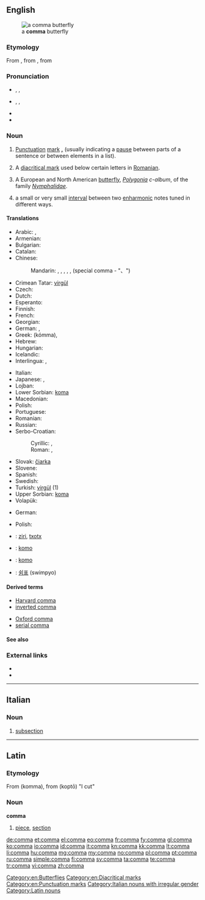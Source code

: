{{also|coma}}
==English==
[[Image:Polygonia c-album spread wings.jpg|thumb|a '''comma''' butterfly]]

===Etymology===
From {{etyl|la}} {{term|comma|lang=la}}, from {{etyl|grc}} {{term|κόμμα|sc=polytonic|tr=komma|lang=grc}}, from {{term|κόπτω|sc=polytonic|tr=koptō||I cut|lang=grc}}

===Pronunciation===
* {{a|UK}} {{enPR|kŏm'ə}}, {{IPA|/ˈkɒm.ə/}}, {{SAMPA|/"kQm.@/}}
* {{a|US}} {{enPR|kŏm'-ə}}, {{IPA|/ˈkɑm.ə/}}, {{SAMPA|/"kAm.@/}}
* {{audio|En-us-comma.ogg|Audio (US)}}
* {{rhymes|ɒmə}}

===Noun===
{{en-noun|pl2=commata}}

# [[punctuation|Punctuation]] [[mark]] '''[[,]]''' (usually indicating a [[pause]] between parts of a sentence or between elements in a list).
# {{by extension}} A [[diacritical mark]] used below certain letters in [[Romanian]].
# A European and North American [[butterfly]], ''[[Polygonia]] c-album'', of the family ''[[Nymphalidae]]''.
# {{music}} a small or very small [[interval]] between two [[enharmonic]] notes tuned in different ways.

====Translations====
{{trans-top|Punctuation mark ','}}
* Arabic: {{t|ar|فاصلة|f|tr=faaSila}}, {{t-|ar|،}}
* Armenian: {{t-|hy|ստորակետ|tr=storaket}}
* Bulgarian: {{t|bg|запетая|f}}
* Catalan: {{t|ca|coma|f}}
* Chinese:
*: Mandarin: {{t|cmn|逗號|sc=Hani}}, {{t|cmn|逗号|tr=dòuhào|sc=Hani}}, {{t|cmn|逗點|sc=Hani}}, {{t|cmn|逗点|tr=dòudiǎn|sc=Hani}}, {{t-|cmn|頓號|sc=Hani}}, {{t-|cmn|顿号|tr=dùnhào|sc=Hani}} (special comma - "、")
* Crimean Tatar: [[virgül]]
* Czech: {{t+|cs|čárka|f}}
* Dutch: {{t+|nl|komma|f}}
* Esperanto: {{t-|eo|komo|xs=Esperanto}}
* Finnish: {{t+|fi|pilkku}}
* French: {{t+|fr|virgule|f}}
* Georgian: {{t|ka|მძიმე|sc=Geor}}
* German: {{t+|de|Komma|n}}, {{t+|de|Beistrich|m}}
* Greek: {{t+|el|κόμμα|n}} (kómma),  {{qualifier|typography}} {{t+|el|υποστιγμή|f|tr=ipostigmí}}
* Hebrew: {{t-|he|פסיק|m|tr=psyq}}
* Hungarian: {{t+|hu|vessző}}
* Icelandic: {{t-|is|komma|f}}
* Interlingua: {{t|ia|virgula}}, {{t|ia|comma}}
{{trans-mid}}
* Italian: {{t+|it|virgola|f}}
* Japanese: {{t|ja|コンマ|tr=konma}}, {{t|ja|読点|tr=とうてん, tōten}}
* Lojban: {{qualifier|for numbers}} {{t|jbo|ki'o}}
* Lower Sorbian: [[koma]] {{f}}
* Macedonian: {{t|mk|запирка|f|tr=zápirka}}
* Polish: {{t+|pl|przecinek|m}}
* Portuguese: {{t+|pt|vírgula|f}}
* Romanian: {{t-|ro|virgulă|f}}
* Russian: {{t+|ru|запятая|f|tr=zapjatája}}
* Serbo-Croatian:
*: Cyrillic: {{t|sh|зарез|m|sc=Cyrl}}, {{t|sh|запета|f|sc=Cyrl}}
*: Roman: {{t|sh|zarez|m|sc=Latn}}, {{t|sh|zapeta|f|sc=Latn}}
* Slovak: [[čiarka]] {{f}}
* Slovene: {{t+|sl|vejica|f}}
* Spanish: {{t+|es|coma|f}}
* Swedish: {{t+|sv|komma|n}}
* Turkish: [[virgül]] (1)
* Upper Sorbian: [[koma]] {{f}}
* Volapük: {{t|vo|liunül}}
{{trans-bottom}}

{{trans-top|Butterfly}}
* German: {{t-|de|C-Falter|m}}
{{trans-mid}}
* Polish: {{t|pl|rusałka ceik|f}}
{{trans-bottom}}

{{checktrans-top}}
* {{ttbc|eu}}: [[ziri]], [[txotx]]
* {{ttbc|eo}}: [[komo]]
{{trans-mid}}
* {{ttbc|io}}: [[komo]]
* {{ttbc|ko}}: [[쉼표]] (swimpyo)
{{trans-bottom}}
<!--removing * {{subst:User:MglovesfunBot/ttbc|Spanish}}: [[vírgula]] {{f}} as NOT correct-->

====Derived terms====
{{rel-top|punctuation mark}}
* [[Harvard comma]]
* [[inverted comma]]
{{rel-mid}}
* [[Oxford comma]]
* [[serial comma]]
{{rel-bottom}}

====See also====
{{punctuation}}

===External links===
* {{pedialite|Comma (punctuation)}}
* {{pedialite|Comma (butterfly)}}

[[Category:en:Butterflies]]
[[Category:en:Diacritical marks]]
[[Category:en:Punctuation marks]]

----

==Italian==

===Noun===
{{it-noun|comm|m|a|i}}

# {{context|legal|lang=it}} [[subsection]]

[[Category:Italian nouns with irregular gender]]

----

==Latin==

===Etymology===
From {{etyl|grc|la}} {{term|lang=grc|κόμμα}} (komma), from {{term|lang=grc|κόπτω}} (koptō) "I cut"

===Noun===
'''comma'''

# [[piece]], [[section]]

[[Category:Latin nouns]]

[[de:comma]]
[[et:comma]]
[[el:comma]]
[[eo:comma]]
[[fr:comma]]
[[fy:comma]]
[[gl:comma]]
[[ko:comma]]
[[io:comma]]
[[id:comma]]
[[it:comma]]
[[kn:comma]]
[[kk:comma]]
[[lt:comma]]
[[li:comma]]
[[hu:comma]]
[[mg:comma]]
[[my:comma]]
[[no:comma]]
[[pl:comma]]
[[pt:comma]]
[[ru:comma]]
[[simple:comma]]
[[fi:comma]]
[[sv:comma]]
[[ta:comma]]
[[te:comma]]
[[tr:comma]]
[[vi:comma]]
[[zh:comma]]